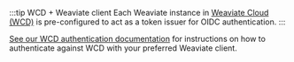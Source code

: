 :::tip WCD + Weaviate client
Each Weaviate instance in [Weaviate Cloud (WCD)](https://weaviate.io/go/console?utm_source=docs&utm_content=others) is pre-configured to act as a token issuer for OIDC authentication.
:::

[See our WCD authentication documentation](/cloud/manage-clusters/connect) for instructions on how to authenticate against WCD with your preferred Weaviate client.
